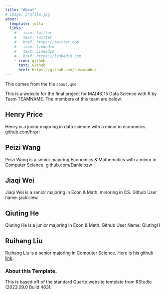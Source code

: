 ```yaml
---
title: "About"
# image: profile.jpg
about:
  template: jolla
  links:
    # - icon: twitter
    #   text: Twitter
    #   href: https://twitter.com
    # - icon: linkedin
    #   text: LinkedIn
    #   href: https://linkedin.com
    - icon: github
      text: Github
      href: https://github.com/sussmanbu/
---
```


This comes from the file `about.qmd`.

This is a website for the final project for MA\[46\]15 Data Science with R by Team TEAMNAME. The members of this team are below.

## Henry Price

Henry is a junior majoring in data science with a minor in economics. github.com/hrpri

## Peizi Wang

Peizi Wang is a senior majoring Economics & Mathematics with a minor in Computer Science. github.com/Danielpzw

## Jiaqi Wei

Jiaqi Wei is a senior majoring in Econ & Math, minoring in CS. Github User name: jackiiiiew.

## Qiuting He

Qiuting He is a junior majoring in Econ & Math. Github User Name: QiutingH

## Ruihang Liu

Ruihang Liu is a senior majoring in Computer Science. Here is his [github link](https://github.com/hrl-2024).

<!-- Please leave in the information below -->

### About this Template.

This is based off of the standard Quarto website template from RStudio (2023.09.0 Build 463).
